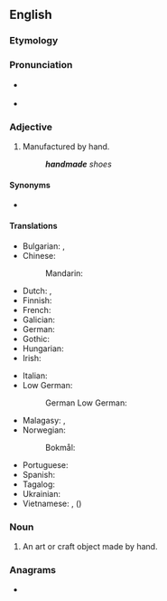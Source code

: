 {{also|hand-made|hand made}}
==English==

===Etymology===
{{compound|en|hand|made}}

===Pronunciation===
* {{a|US}} {{IPA|en|/ˈhændˌmeɪd/}}
* {{homophones|en|handmaid}}

===Adjective===
{{en-adj|-}}

# Manufactured by hand.
#: '''''handmade''' shoes''

====Synonyms====
* {{l|en|handcrafted}}

====Translations====
{{trans-top|made by hand}}
* Bulgarian: {{t|bg|ръчен}}, {{t|bg|изработен на ръка}}
* Chinese:
*: Mandarin: {{t+|cmn|手工|tr=shou3gong1}}
* Dutch: {{t|nl|[[met]] [[de]] [[hand]] [[gemaakt]]}}, {{t+|nl|handgemaakt}}
* Finnish: {{t|fi|[[käsin]] [[tehdä|tehty]]}}
* French: {{t+|fr|manuel}}
* Galician: {{t|gl|feito á man}}
* German: {{t|de|handgemacht}}
* Gothic: {{t|got|𐌷𐌰𐌽𐌳𐌿𐍅𐌰𐌿𐍂𐌷𐍄𐍃}}
* Hungarian: {{t|hu|kézzel készített}}
* Irish: {{t|ga|lámhdhéanta}}
{{trans-mid}}
* Italian: {{t|it|fatto a mano}}
* Low German:
*: German Low German: {{t|nds-de|handmaakt}}
* Malagasy: {{t|mg|vita tanana}}, {{t|mg|natao tanana}}
* Norwegian:
*: Bokmål: {{t+|nb|håndlaget}}
* Portuguese: {{t|pt|[[feito]] com as [[mão]]s}}
* Spanish: {{t|es|hecho a mano}}
* Tagalog: {{t|tl|gawang-kamay}}
* Ukrainian: {{t|uk|ручної роботи}}
* Vietnamese: {{t|vi|làm bằng tay}}, {{t+|vi|thủ công}} ({{t|vi|手工|sc=Hani}})
{{trans-bottom}}

===Noun===
{{en-noun}}

# An art or craft object made by hand.

===Anagrams===
* {{anagrams|en|a=aaddehmn|made hand}}